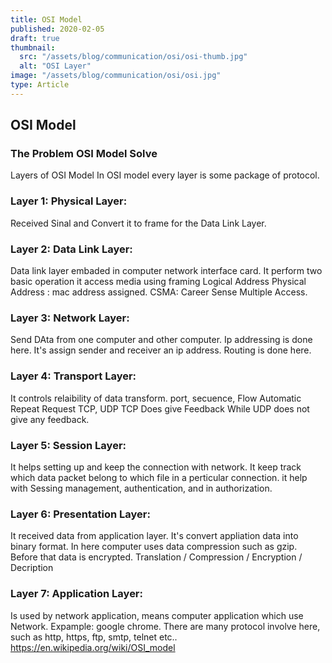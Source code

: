 ```yaml
---
title: OSI Model
published: 2020-02-05
draft: true
thumbnail:
  src: "/assets/blog/communication/osi/osi-thumb.jpg"
  alt: "OSI Layer"
image: "/assets/blog/communication/osi/osi.jpg"
type: Article
---
```


## OSI Model

### The Problem OSI Model Solve

Layers of OSI Model
In OSI model every layer is some package of protocol.

### Layer 1: Physical Layer:

Received Sinal and Convert it to frame for the Data Link Layer.

### Layer 2: Data Link Layer:

Data link layer embaded in computer network interface card. It perform two basic operation it access media using framing
Logical Address
Physical Address : mac address assigned.
CSMA: Career Sense Multiple Access.

### Layer 3: Network Layer:

Send DAta from one computer and other computer. Ip addressing is done here. It's assign sender and receiver an ip address. Routing is done here.

### Layer 4: Transport Layer:

It controls relaibility of data transform. port, secuence,
Flow
Automatic Repeat Request
TCP, UDP
TCP Does give Feedback While UDP does not give any feedback.

### Layer 5: Session Layer:

It helps setting up and keep the connection with network. It keep track which data packet belong to which file in a perticular connection. it help with Sessing management, authentication, and in authorization.

### Layer 6: Presentation Layer:

It received data from application layer. It's convert appliation data into binary format. In here computer uses data compression such as gzip. Before that data is encrypted. Translation / Compression / Encryption / Decription

### Layer 7: Application Layer:

Is used by network application, means computer application which use Network. Expample: google chrome. There are many protocol involve here, such as http, https, ftp, smtp, telnet etc..
https://en.wikipedia.org/wiki/OSI_model
